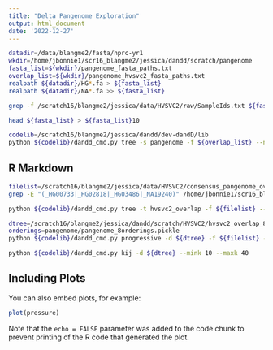 ```yaml
---
title: "Delta Pangenome Exploration"
output: html_document
date: '2022-12-27'
---
```


```bash
datadir=/data/blangme2/fasta/hprc-yr1
wkdir=/home/jbonnie1/scr16_blangme2/jessica/dandd/scratch/pangenome
fasta_list=${wkdir}/pangenome_fasta_paths.txt
overlap_list=${wkdir}/pangenome_hvsvc2_fasta_paths.txt
realpath ${datadir}/HG*.fa > ${fasta_list}
realpath ${datadir}/NA*.fa >> ${fasta_list}

grep -f /scratch16/blangme2/jessica/data/HVSVC2/raw/SampleIds.txt ${fasta_list} > ${overlap_list}

head ${fasta_list} > ${fasta_list}10

codelib=/scratch16/blangme2/jessica/dandd/dev-dandD/lib
python ${codelib}/dandd_cmd.py tree -s pangenome -f ${overlap_list} --nthreads 20 -k18 -o ${wkdir}

```

## R Markdown



```bash
filelist=/scratch16/blangme2/jessica/data/HVSVC2/consensus_pangenome_overlap.txt
grep -E "(_HG00733|_HG02818|_HG03486|_NA19240)" /home/jbonnie1/scr16_blangme2/jessica/data/HVSVC2/consensus_fastas.txt > ${filelist}

python ${codelib}/dandd_cmd.py tree -t hvsvc2_overlap -f ${filelist} --nthreads 20 -k19

dtree=/scratch16/blangme2/jessica/dandd/scratch/HVSVC2/hvsvc2_overlap_8_dashing_dtree.pickle
orderings=pangenome/pangenome_8orderings.pickle
python ${codelib}/dandd_cmd.py progressive -d ${dtree} -f ${filelist} -r ${orderings}

python ${codelib}/dandd_cmd.py kij -d ${dtree} --mink 10 --maxk 40
```

## Including Plots

You can also embed plots, for example:

```r
plot(pressure)
```

Note that the `echo = FALSE` parameter was added to the code chunk to prevent printing of the R code that generated the plot.
